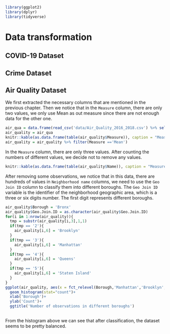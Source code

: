 ```r
library(ggplot2)
library(dplyr)
library(tidyverse)

```

# Data transformation



## COVID-19 Dataset

## Crime Dataset

## Air Quality Dataset

We first extracted the necessary columns that are mentioned in the previous chapter. Then we notice that in the `Measure` column, there are only two values, we only use Mean as out measure since there are not enough data for the other one.

```r
air_qua = data.frame(read_csv('data/Air_Quality_2016_2018.csv') %>% select('Name', 'Measure', 'Geo Join ID', 'Start_Date', 'Data Value'))
air_quality = air_qua
knitr::kable(as.data.frame(table(air_quality$Measure)), caption = "Measure Counts",row.names = F,font_size = 10)
air_quality = air_quality %>% filter(Measure =='Mean')
```
In the `Measure` column, there are only three values. After counting the numbers of different values, we decide not to remove any values.


```r
knitr::kable(as.data.frame(table(air_quality$Name)), caption = "Measure Counts",row.names = F,font_size = 10)
```

After removing some observations, we notice that in this data, there are hundreds of values in  `Neighborhood name` columns, we need to use the `Geo Join ID` column to classify them into different boroughs. The `Geo Join ID` variable is the identifier of the neighborhood geographic area, which is a three or six digits number. The first digit represents different boroughs.


```r
air_quality$Borough = 'Bronx'
air_quality$Geo.Join.ID = as.character(air_quality$Geo.Join.ID)
for(i in 1:nrow(air_quality)){
  tmp = substr(air_quality[i,3],1,1)
  if(tmp == '2'){
    air_quality[i,6] = 'Brooklyn'
  }
  if(tmp == '3'){
    air_quality[i,6] = 'Manhattan'
  }
  if(tmp == '4'){
    air_quality[i,6] = 'Queens'
  }
  if(tmp == '5'){
    air_quality[i,6] = 'Staten Island'
  }
}
ggplot(air_quality, aes(x = fct_relevel(Borough,'Manhattan','Brooklyn','Queens','Bronx'))) +
  geom_histogram(stat="count")+
  xlab('Borough')+
  ylab('Count')+
  ggtitle('Number of observations in different boroughs')
  
```

From the histogram above we can see that after classification, the dataset seems to be pretty balanced.
